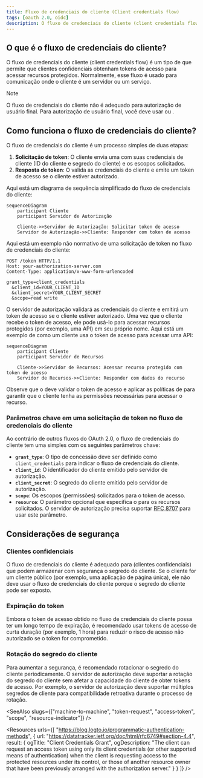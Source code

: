 ```yaml
---
title: Fluxo de credenciais do cliente (Client credentials flow)
tags: [oauth 2.0, oidc]
description: O fluxo de credenciais do cliente (client credentials flow) é um tipo de concessão do OAuth 2.0 que permite que clientes confidenciais obtenham tokens de acesso (access tokens) para acessar recursos protegidos. É adequado para comunicação máquina a máquina (server-to-server).
---
```


## O que é o fluxo de credenciais do cliente?

O fluxo de credenciais do cliente (client credentials flow) é um tipo de <Ref slug="oauth-2.0-grant" /> que permite que clientes confidenciais obtenham <Ref slug="access-token">tokens de acesso</Ref> para acessar recursos protegidos. Normalmente, esse fluxo é usado para comunicação <Ref slug="machine-to-machine" /> onde o cliente é um servidor ou um serviço.

> [!Note]
> O fluxo de credenciais do cliente não é adequado para autorização de usuário final. Para autorização de usuário final, você deve usar <Ref slug="authentication-request" /> ou <Ref slug="authorization-request" />.

## Como funciona o fluxo de credenciais do cliente?

O fluxo de credenciais do cliente é um processo simples de duas etapas:

1. **Solicitação de token**: O cliente envia uma <Ref slug="token-request" /> com suas credenciais de cliente (ID do cliente e segredo do cliente) e os <Ref slug="scope">escopos</Ref> solicitados.
2. **Resposta de token**: O <Ref slug="authorization-server" /> valida as credenciais do cliente e emite um token de acesso se o cliente estiver autorizado.

Aqui está um diagrama de sequência simplificado do fluxo de credenciais do cliente:

```mermaid
sequenceDiagram
    participant Cliente
    participant Servidor de Autorização

    Cliente->>Servidor de Autorização: Solicitar token de acesso
    Servidor de Autorização->>Cliente: Responder com token de acesso
```

Aqui está um exemplo não normativo de uma solicitação de token no fluxo de credenciais do cliente:

```http
POST /token HTTP/1.1
Host: your-authorization-server.com
Content-Type: application/x-www-form-urlencoded

grant_type=client_credentials
  &client_id=YOUR_CLIENT_ID
  &client_secret=YOUR_CLIENT_SECRET
  &scope=read write
```

O servidor de autorização validará as credenciais do cliente e emitirá um token de acesso se o cliente estiver autorizado. Uma vez que o cliente recebe o token de acesso, ele pode usá-lo para acessar recursos protegidos (por exemplo, uma API) em seu próprio nome. Aqui está um exemplo de como um cliente usa o token de acesso para acessar uma API:

```mermaid
sequenceDiagram
    participant Cliente
    participant Servidor de Recursos

    Cliente->>Servidor de Recursos: Acessar recurso protegido com token de acesso
    Servidor de Recursos->>Cliente: Responder com dados do recurso
```

Observe que o <Ref slug="resource-server" /> deve validar o token de acesso e aplicar as políticas de <Ref slug="access-control" /> para garantir que o cliente tenha as permissões necessárias para acessar o recurso.

### Parâmetros chave em uma solicitação de token no fluxo de credenciais do cliente

Ao contrário de outros fluxos do OAuth 2.0, o fluxo de credenciais do cliente tem uma <Ref slug="token-request" /> simples com os seguintes parâmetros chave:

- **`grant_type`**: O tipo de concessão deve ser definido como `client_credentials` para indicar o fluxo de credenciais do cliente.
- **`client_id`**: O identificador do cliente emitido pelo servidor de autorização.
- **`client_secret`**: O segredo do cliente emitido pelo servidor de autorização.
- **`scope`**: Os <Ref slug="scope">escopos</Ref> (permissões) solicitados para o token de acesso.
- **`resource`**: O parâmetro opcional que especifica o <Ref slug="resource-indicator" /> para os recursos solicitados. O servidor de autorização precisa suportar [RFC 8707](https://datatracker.ietf.org/doc/html/rfc8707) para usar este parâmetro.

## Considerações de segurança

### Clientes confidenciais

O fluxo de credenciais do cliente é adequado para <Ref slug="client" headingId="confidential-clients" /> (clientes confidenciais) que podem armazenar com segurança o segredo do cliente. Se o cliente for um cliente público (por exemplo, uma aplicação de página única), ele não deve usar o fluxo de credenciais do cliente porque o segredo do cliente pode ser exposto.

### Expiração do token

Embora o token de acesso obtido no fluxo de credenciais do cliente possa ter um longo tempo de expiração, é recomendado usar tokens de acesso de curta duração (por exemplo, 1 hora) para reduzir o risco de acesso não autorizado se o token for comprometido.

### Rotação do segredo do cliente

Para aumentar a segurança, é recomendado rotacionar o segredo do cliente periodicamente. O servidor de autorização deve suportar a rotação do segredo do cliente sem afetar a capacidade do cliente de obter tokens de acesso. Por exemplo, o servidor de autorização deve suportar múltiplos segredos de cliente para compatibilidade retroativa durante o processo de rotação.

<SeeAlso slugs={["machine-to-machine", "token-request", "access-token", "scope", "resource-indicator"]} />

<Resources
  urls={[
    "https://blog.logto.io/programmatic-authentication-methods",
    { 
      url: "https://datatracker.ietf.org/doc/html/rfc6749#section-4.4",
      result: {
        ogTitle: "Client Credentials Grant",
        ogDescription: "The client can request an access token using only its client credentials (or other supported means of authentication) when the client is requesting access to the protected resources under its control, or those of another resource owner that have been previously arranged with the authorization server."
      }
    }
  ]}
/>